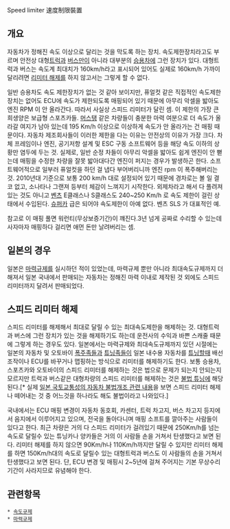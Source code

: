 Speed limiter
速度制限裝置

== 개요 ==
자동차가 정해진 속도 이상으로 달리는 것을 막도록 하는 장치. 속도제한장치라고도 부르며 안전상 대형[[트럭]]과 [[버스]]만이 아니라 대부분의 [[승용차]]에 그런 장치가 있다. 대형트럭과 버스는 속도계 최대치가 160km/h라고 표시되어 있어도 실제로 160km/h 가까이 달리려면 [[리미터 해제]]를 하지 않고서는 그렇게 할 수 없다. 

일반 승용차도 속도 제한장치가 없는 것 같아 보이지만, 퓨얼컷 같은 직접적인 속도제한장치는 없어도 ECU에 속도가 제한되도록 매핑되어 있기 때문에 아무리 악셀을 밟아도 엔진 RPM 이 안 올라간다. 따라서 사실상 스피드 리미터가 달린 셈. 이 제한의 가장 큰 희생양은 보급형 스포츠카들. [[머스탱]] 같은 차량들이 충분한 마력 여분으로 더 속도가 올라갈 여지가 남아 있는데 195 Km/h 이상으로 이상하게 속도가 안 올라가는 건 매핑 때문이다. 자동차 제조회사들이 이러한 제한을 다는 이유는 안전상의 이유가 가장 크다. 차체 프레임이나 엔진, 공기저항 설계 및 ESC 구동 소프트웨어 등을 해당 속도 이하의 상황만 염두에 두는 것. 실제로, 일반 순정 차들이 아무리 악셀을 밟아도 쉽게 엔진이 안 뻗는데 매핑을 수정한 차량을 잘못 밟아대다간 엔진이 퍼지는 경우가 발생하곤 한다. 소프트웨어적으로 일부러 퓨얼컷을 하던 걸 냅다 부어버리니까 엔진 rpm 이 폭주해버리는 것. 2010년대 기준으로 보통 200 km/h 대로 설정되어 있기 때문에 경차로는 볼 일 결코 없고, 소나타나 그랜져 등부터 체감이 느껴지기 시작한다. 외제차라고 해서 다 풀려져 있는 것도 아니고 [[벤츠]] E클래스나 S클래스도 240~250 Km/h 로 속도 제한이 걸린 상태에서 수입된다. [[슈퍼카]] 급은 되어야 속도제한이 아예 없다. 벤츠 SLS 가 대표적인 예.

참고로 이 매핑 풀면 워런티(무상보증기간)이 꺠진다.3년 넘게 공짜로 수리할 수 있는데 사자마자 매핑하다 걸리면 애먼 돈만 날려버리는 셈.

== 일본의 경우 ==
일본은 [[마력규제]]를 실시하던 적이 있었는데, 마력규제 뿐만 아니라 최대속도규제까지 더해져서 일본 국내에서 판매되는 자동차는 정해진 마력 이내로 제작된 것 외에도 스피드 리미터까지 달려서 판매되었다.

== 스피드 리미터 해제 ==
스피드 리미터를 해제해서 최대로 달릴 수  있는 최대속도제한을 해제하는 것. 대형트럭과 버스에 그런 장치가 있는 것을 해제하기도 하는데 운전사의 수익과 바쁜 스캐줄 때문에 그렇게 하는 경우도 있다. 일본에서는 마력규제와 최대속도규제까지 있던 시절에는 일본의 자동차 및 오토바이 [[폭주족]]들과 [[튜닝]]족들이 일본 내수용 자동차를 [[튜닝]]할때 배선조작이나 ECU를 바꾸거나 맵핑하는 방식으로 리미터를 해제하기도 한다. 보통 승용차, 스포츠카와 오토바이의 스피드 리미터를 해제하는 것은 법으로 문제가 되는지 안되는지 모르지만 트럭과 버스같은 대형차량의 스피드 리미터를 해제하는 것은 [[불법 튜닝]]에 해당된다.[* 실제 [http://www.mlit.go.jp/jidosha/anzen/02altered/case_example.html#segment9 일본 국토교통성의 자동차 불법개조 관련 내용]을 보면 스피드 리미터 해제나 떼어내는 것 중 어느것을 하나라도 해도 불법이라고 나와있다.]

국내에서는 ECU 매핑 변경이 자동차 동호회, 카센터, 트럭 차고지, 버스 차고지 등지에서 음지에서 이루어지고 있으며, 전국을 돌아다니며 매핑 소프트를 깔아주는 사람들이 있다고 한다. 최근 차량은 거의 다 스피드 리미터가 걸려있기 때문에 250Km/h를 넘는 속도로 달릴수 있는 튜닝카나 양카들은 거의 이 사람들 손을 거쳐서 탄생했다고 보면 된다. 리미터 해제를 하지 않으면 90Km/h나 110Km/h까지만 달릴 수 있지만 리미터 해제를 하면 150Km/h대의 속도로 달릴수 있는 대형트럭과 버스도 이 사람들의 손을 거쳐서 탄생했다고 보면 된다. 단, ECU 변경 및 매핑시 2~5년에 걸쳐 주어지는 기본 무상수리기간이 사라지므로 유념해야 한다.

== 관련항목 ==
 * [[속도규제]]
 * [[마력규제]]
